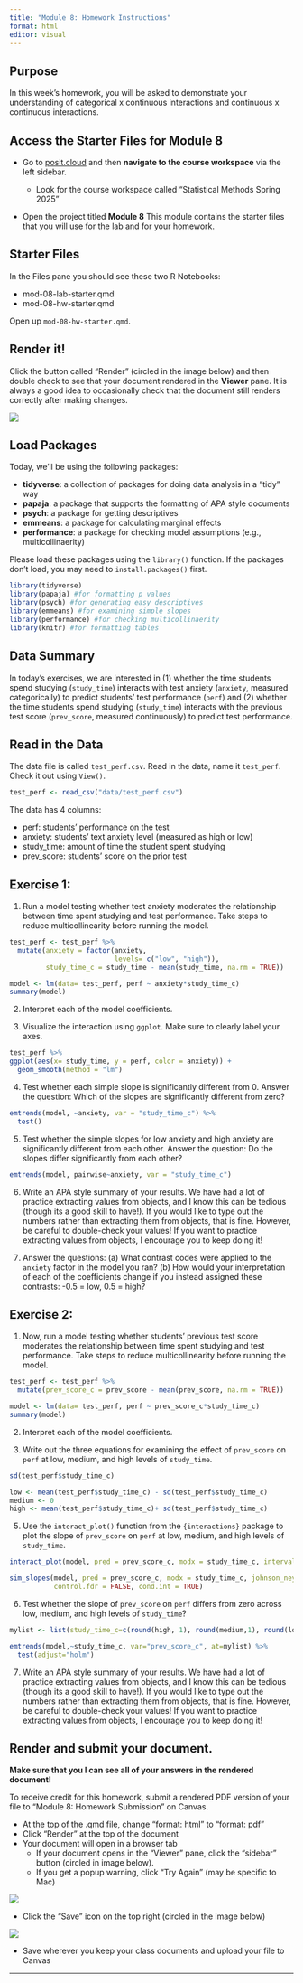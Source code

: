 ```yaml
---
title: "Module 8: Homework Instructions"
format: html
editor: visual
---
```


## Purpose

In this week's homework, you will be asked to demonstrate your understanding of categorical x continuous interactions and continuous x continuous interactions.

## Access the Starter Files for Module 8

-   Go to [posit.cloud](posit.cloud) and then **navigate to the course workspace** via the left sidebar.

    -   Look for the course workspace called "Statistical Methods Spring 2025"

-   Open the project titled **Module 8** This module contains the starter files that you will use for the lab and for your homework.

## Starter Files

In the Files pane you should see these two R Notebooks:

-   mod-08-lab-starter.qmd
-   mod-08-hw-starter.qmd

Open up `mod-08-hw-starter.qmd`.

## Render it!

Click the button called "Render" (circled in the image below) and then double check to see that your document rendered in the **Viewer** pane. It is always a good idea to occasionally check that the document still renders correctly after making changes.

![](images/render.png)

## Load Packages

Today, we'll be using the following packages:

-   **tidyverse**: a collection of packages for doing data analysis in a "tidy" way
-   **papaja**: a package that supports the formatting of APA style documents
-   **psych**: a package for getting descriptives
-   **emmeans**: a package for calculating marginal effects
-   **performance**: a package for checking model assumptions (e.g., multicollinaerity)

Please load these packages using the `library()` function. If the packages don't load, you may need to `install.packages()` first.

```r
library(tidyverse)
library(papaja) #for formatting p values
library(psych) #for generating easy descriptives
library(emmeans) #for examining simple slopes
library(performance) #for checking multicollinaerity
library(knitr) #for formatting tables

```

## Data Summary

In today's exercises, we are interested in (1) whether the time students spend studying (`study_time`) interacts with test anxiety (`anxiety`, measured categorically) to predict students' test performance (`perf`) and (2) whether the time students spend studying (`study_time`) interacts with the previous test score (`prev_score`, measured continuously) to predict test performance.

## Read in the Data

The data file is called `test_perf.csv`. Read in the data, name it `test_perf`. Check it out using `View()`.

```r

test_perf <- read_csv("data/test_perf.csv")

```

The data has 4 columns:

-   perf: students' performance on the test
-   anxiety: students' text anxiety level (measured as high or low)
-   study_time: amount of time the student spent studying
-   prev_score: students' score on the prior test

## Exercise 1:

1.  Run a model testing whether test anxiety moderates the relationship between time spent studying and test performance. Take steps to reduce multicollinearity before running the model.

```r
test_perf <- test_perf %>% 
  mutate(anxiety = factor(anxiety,
                          levels= c("low", "high")),
         study_time_c = study_time - mean(study_time, na.rm = TRUE))

model <- lm(data= test_perf, perf ~ anxiety*study_time_c)
summary(model)

```

2.  Interpret each of the model coefficients.

3.  Visualize the interaction using `ggplot`. Make sure to clearly label your axes.

```r
test_perf %>% 
ggplot(aes(x= study_time, y = perf, color = anxiety)) + 
  geom_smooth(method = "lm")
```

4.  Test whether each simple slope is significantly different from 0. Answer the question: Which of the slopes are significantly different from zero?

```r
emtrends(model, ~anxiety, var = "study_time_c") %>% 
  test()
```

5.  Test whether the simple slopes for low anxiety and high anxiety are significantly different from each other. Answer the question: Do the slopes differ significantly from each other?

```r
emtrends(model, pairwise~anxiety, var = "study_time_c")
```

6.  Write an APA style summary of your results. We have had a lot of practice extracting values from objects, and I know this can be tedious (though its a good skill to have!). If you would like to type out the numbers rather than extracting them from objects, that is fine. However, be careful to double-check your values! If you want to practice extracting values from objects, I encourage you to keep doing it!

7.  Answer the questions: (a) What contrast codes were applied to the `anxiety` factor in the model you ran? (b) How would your interpretation of each of the coefficients change if you instead assigned these contrasts: -0.5 = low, 0.5 = high?

## Exercise 2:

1.  Now, run a model testing whether students' previous test score moderates the relationship between time spent studying and test performance. Take steps to reduce multicollinearity before running the model.

```r
test_perf <- test_perf %>% 
  mutate(prev_score_c = prev_score - mean(prev_score, na.rm = TRUE))

model <- lm(data= test_perf, perf ~ prev_score_c*study_time_c)
summary(model)

```

2.  Interpret each of the model coefficients.

3.  Write out the three equations for examining the effect of `prev_score` on `perf` at low, medium, and high levels of `study_time`.

```r

sd(test_perf$study_time_c)

low <- mean(test_perf$study_time_c) - sd(test_perf$study_time_c)
medium <- 0
high <- mean(test_perf$study_time_c)+ sd(test_perf$study_time_c)

```

5.  Use the `interact_plot()` function from the `{interactions}` package to plot the slope of `prev_score` on `perf` at low, medium, and high levels of `study_time`.

```r

interact_plot(model, pred = prev_score_c, modx = study_time_c, interval = TRUE, plot.points = TRUE)

sim_slopes(model, pred = prev_score_c, modx = study_time_c, johnson_neyman = TRUE,
           control.fdr = FALSE, cond.int = TRUE)

```

6.  Test whether the slope of `prev_score` on `perf` differs from zero across low, medium, and high levels of `study_time`?

```r

mylist <- list(study_time_c=c(round(high, 1), round(medium,1), round(low, 1)))

emtrends(model,~study_time_c, var="prev_score_c", at=mylist) %>%
  test(adjust="holm")

```

7.  Write an APA style summary of your results. We have had a lot of practice extracting values from objects, and I know this can be tedious (though its a good skill to have!). If you would like to type out the numbers rather than extracting them from objects, that is fine. However, be careful to double-check your values! If you want to practice extracting values from objects, I encourage you to keep doing it!

## Render and submit your document.

**Make sure that you I can see all of your answers in the rendered document!**

To receive credit for this homework, submit a rendered PDF version of your file to "Module 8: Homework Submission" on Canvas.

-   At the top of the .qmd file, change "format: html" to "format: pdf"
-   Click "Render" at the top of the document
-   Your document will open in a browser tab
    -   If your document opens in the "Viewer" pane, click the "sidebar" button (circled in image below).
    -   If you get a popup warning, click "Try Again" (may be specific to Mac)

![](images/sidebar.png)

-   Click the "Save" icon on the top right (circled in the image below)

![](images/save_pdf.png)

-   Save wherever you keep your class documents and upload your file to Canvas

------------------------------------------------------------------------
